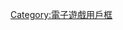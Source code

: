 {{Userbox
  |border-c = #000000
  |border-s = 1
  |id-c     = #000000
  |id-s     = 12
  |id-fc    = #FF0033
  |info-c   = #999999
  |info-s   = 8
  |info-fc  = #FFFFFF
  |id       = WG
  |info     = 這個用戶喜歡 [[戰遊網]] 開發的遊戲
  |nocat    = {{{nocat|}}}
}}
<includeonly>[[Category:喜歡戰遊網的維基人|{{PAGENAME}}]]</includeonly><noinclude>
{{Documentation}}
[[Category:喜歡玩戰遊網的維基人| ]]
[[Category:電子遊戲用戶框]]
</noinclude>